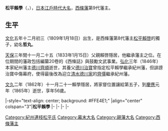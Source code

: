 {{Unreferenced|time=2020-06-14T19:32:08+00:00}}
{{Infobox officeholder
| name               = 松平賴學
| image              = 
| caption            = 

| office1            =  [[西條藩|西條藩]]藩主
| term_start1        = 1832年
| term_end1          = 1862年
|predecessor1        = [[松平賴啓|松平賴啓]]
| successor1         = {{link-ja|松平賴英|松平頼英}}

| birth_name         = 	
| birth_date         = {{birth date|1809|1|18}}<br>（[[文化_(日本)|文化]]五年十二月初三）
| birth_place        = 
| death_date         = {{death date and age|1865|10|3|1809|1|18}}<br>（[[慶應|慶應]]元年八月十四）
| death_place        = 
| module             = {{日本武士|child=yes
|時代=[[江戶時代|江戶時代]]後期
|改名=哲丸（[[幼名|幼名]]）→賴學
|戒名=智德院殿慈行謙光大居士
|墓所=[[池上本門寺|池上本門寺]]
|朝廷官位=[[從四位|從四位上]][[侍從|侍從]]兼[[近衛府|左近衛權少將]]
|主君=[[德川家齊|德川家齊]]→[[德川家慶|家慶]]→[[德川家定|家定]]→[[德川家茂|家茂]]
|藩=[[西條藩|西條藩]]主
|氏族=[[西條松平家|西條松平家]]
|父=[[松平賴啓|松平賴啓]]
|母=大熊氏
|妹=龐姬
|正室=一條通子（[[一條忠良|一條忠良]]女）
|側室=近藤氏、山野井氏
|子=久松丸、銐丸、充千代、德之丞、'''{{link-ja|松平賴英|松平頼英|賴英}}'''、[[德川茂承|德川茂承]]
|女=靖姬（{{link-ja|松平賴永|松平頼永}}室）、粒姬、悌姬
|養子={{link-ja|松平賴永|松平頼永|賴永}}
 }}
}}
'''松平賴學'''（{{jpn|j=松平 頼学|kana=まつだいら よりさと|rm=Matsudaira Yorisato}}，{{bd|1809年|1月18日|1865年|10月3日}}），[[日本|日本]][[江戶時代|江戶時代]][[大名_(稱謂)|大名]]，[[西條藩|西條藩]]第9代藩主。

==生平==
[[文化_(日本)|文化]]五年十二月初三（1809年1月18日）出生，是西條藩第8代藩主[[松平賴啓|松平賴啓]]的獨子，幼名'''哲丸'''。

[[天保_(日本)|天保]]三年閏十一月二十五（1833年1月15日）父親賴啓隱居，他繼承藩主之位。在位期間的藩政包括編纂20卷的《西條誌》與鼓勵文武事業。[[弘化|弘化]]三年（1846年）本家紀州藩主[[德川齊順|德川齊順]]逝世，其養父[[德川治寶|德川治寶]]曾指定松平賴學繼承紀州藩，但{{link-ja|御附家老|御附家老|附家老}}{{link-ja|水野忠央|水野忠央}}誹謗治寶中傷幕府，使得最後改為迎立[[清水德川家|清水德川家]]的[[德川齊彊|齊彊]]繼承紀州藩。

[[文久|文久]]二年（1862年）十一月二十一賴學隱居，將家督位置讓給第五子{{link-ja|松平賴英|松平頼英|賴英}}，到[[慶應|慶應]]元年（1865年）逝世，享年56歲。

{{start box}}
|-style="text-align: center; background: #FFE4E1;"
|align="center" colspan="3"|'''松平賴學'''
{{s-reg|other}}
|-
{{s-before|[[松平賴啓|松平賴啓]]}}
{{s-title|[[西條松平家|西條松平家]]當主|1832年－1862年}}
{{s-after|{{link-ja|松平賴英|松平頼英}}}}
|-
{{s-off}}
|-
{{s-before|松平賴啓}}
{{s-title|[[西條藩|西條藩]]藩主|1832年－1862年}}
{{s-after|松平賴英}}
|-
{{end box}}
{{西條藩主}}

[[Category:紀州連枝松平氏|Category:紀州連枝松平氏]]
[[Category:幕末大名|Category:幕末大名]]
[[Category:親藩大名|Category:親藩大名]]
[[Category:西條藩主|Category:西條藩主]]